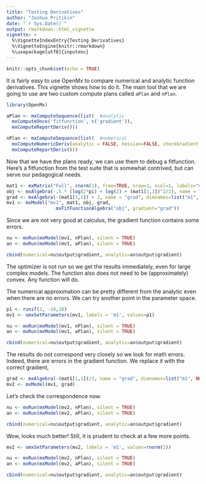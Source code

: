 ```yaml
---
title: "Testing Derivatives"
author: "Joshua Pritikin"
date: "`r Sys.Date()`"
output: rmarkdown::html_vignette
vignette: >
  %\VignetteIndexEntry{Testing Derivatives}
  %\VignetteEngine{knitr::rmarkdown}
  %\usepackage[utf8]{inputenc}
---
```


```r
knitr::opts_chunk$set(echo = TRUE)
```

It is fairly easy to use OpenMx to compare numerical and analytic
function derivatives. This vignette shows how to do it. The main
tool that we are going to use are two custom compute plans
called `aPlan` and `nPlan`.

```r
library(OpenMx)

aPlan <- mxComputeSequence(list(  #analytic
  mxComputeOnce('fitfunction', c('gradient')),
  mxComputeReportDeriv()))

nPlan <- mxComputeSequence(list(  #numerical
  mxComputeNumericDeriv(analytic = FALSE, hessian=FALSE, checkGradient = FALSE),
  mxComputeReportDeriv()))
```

Now that we have the plans ready, we can use them to debug
a fitfunction. Here's a fitfunction from the test suite that is
somewhat contrived, but can serve our pedagogical needs.

```r
mat1 <- mxMatrix("Full", rnorm(1), free=TRUE, nrow=1, ncol=1, labels="m1", name="mat1")
obj <- mxAlgebra(-.5 * (log(2*pi) + log(2) + (mat1[1,1])^2/2), name = "obj")
grad <- mxAlgebra(-(mat1[1,1]) + 2, name = "grad", dimnames=list("m1", NULL))
mv1 <- mxModel("mv1", mat1, obj, grad,
                  mxFitFunctionAlgebra("obj", gradient="grad"))

```

Since we are not very good at calculus,
the gradient function contains some errors.

```r
nu <- mxRun(mxModel(mv1, nPlan), silent = TRUE)
an <- mxRun(mxModel(mv1, aPlan), silent = TRUE)

cbind(numerical=nu$output$gradient, analytic=an$output$gradient)

```
The optimizer is not run so we get the results immediately, even for
large complex models. The function also does not need to be (approximately) convex.
Any function will do.

The numerical approximation can be pretty different from the analytic
even when there are no errors. We can try another point in the
parameter space.

```r
p1 <- runif(2, -10,10)
mv1 <- omxSetParameters(mv1, labels = 'm1', values=p1)

nu <- mxRun(mxModel(mv1, nPlan), silent = TRUE)
an <- mxRun(mxModel(mv1, aPlan), silent = TRUE)

cbind(numerical=nu$output$gradient, analytic=an$output$gradient)

```
The results do not correspond very closely so we look for math
errors. Indeed, there are errors in the gradient function. We
replace it with the correct gradient,

```r

grad <- mxAlgebra(-(mat1[1,1])/2, name = "grad", dimnames=list("m1", NULL))
mv2 <- mxModel(mv1, grad)

```

Let's check the correspondence now.

```r
nu <- mxRun(mxModel(mv2, nPlan), silent = TRUE)
an <- mxRun(mxModel(mv2, aPlan), silent = TRUE)

cbind(numerical=nu$output$gradient, analytic=an$output$gradient)

```
Wow, looks much better! Still, it is prudent to check at a few more points.

```r
mv2 <- omxSetParameters(mv2, labels = 'm1', values=rnorm(1))

nu <- mxRun(mxModel(mv2, nPlan), silent = TRUE)
an <- mxRun(mxModel(mv2, aPlan), silent = TRUE)

cbind(numerical=nu$output$gradient, analytic=an$output$gradient)
```
